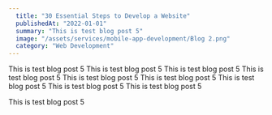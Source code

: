 ```yaml
---
  title: "30 Essential Steps to Develop a Website"
  publishedAt: "2022-01-01"
  summary: "This is test blog post 5"
  image: "/assets/services/mobile-app-development/Blog 2.png"
  category: "Web Development"
---
```


This is test blog post 5 This is test blog post 5 This is test blog post 5 This is test blog post 5 This is test blog post 5 This is test blog post 5 This is test blog post 5 This is test blog post 5 This is test blog post 5

This is test blog post 5
